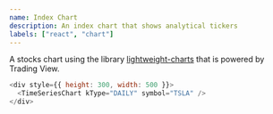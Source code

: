 ```yaml
---
name: Index Chart
description: An index chart that shows analytical tickers
labels: ["react", "chart"]
---
```



A stocks chart using the library [lightweight-charts](https://www.tradingview.com/lightweight-charts/) that is powered by Trading View.

```js live
<div style={{ height: 300, width: 500 }}>
  <TimeSeriesChart kType="DAILY" symbol="TSLA" />
</div>
```
